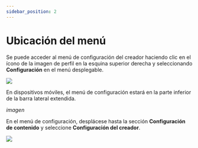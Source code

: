 ```yaml
---
sidebar_position: 2
---
```


# Ubicación del menú

Se puede acceder al menú de configuración del creador haciendo clic en el ícono de la imagen de perfil en la esquina superior derecha y seleccionando **Configuración** en el menú desplegable.

![](/img/es/image_24.png)

En dispositivos móviles, el menú de configuración estará en la parte inferior de la barra lateral extendida.

*imagen*

En el menú de configuración, desplácese hasta la sección **Configuración de contenido** y seleccione **Configuración del creador**.

![](/img/es/image_57.png)